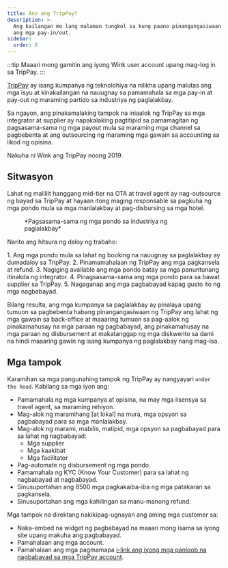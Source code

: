 ```yaml
---
title: Ano ang TripPay?
description: >-
  Ang kailangan mo lang malaman tungkol sa kung paano pinangangasiwaan ng Wink
  ang mga pay-in/out.
sidebar:
  order: 0
---
```


:::tip
Maaari mong gamitin ang iyong Wink user account upang mag-log in sa TripPay.
:::

[TripPay](https://pay.wink.travel) ay isang kumpanya ng teknolohiya na nilikha upang malutas ang mga isyu at kinakailangan na nauugnay sa pamamahala sa mga pay-in at pay-out ng maraming partido sa industriya ng paglalakbay.

Sa ngayon, ang pinakamalaking tampok na iniaalok ng TripPay sa mga integrator at supplier ay napakalaking pagtitipid sa pamamagitan ng pagsasama-sama ng mga payout mula sa maraming mga channel sa pagbebenta at ang outsourcing ng maraming mga gawain sa accounting sa likod ng opisina.

Nakuha ni Wink ang TripPay noong 2019.

## Sitwasyon

Lahat ng maliliit hanggang mid-tier na OTA at travel agent ay nag-outsource ng bayad sa TripPay at hayaan itong maging responsable sa pagkuha ng mga pondo mula sa mga manlalakbay at pag-disbursing sa mga hotel.

<figure>
  <CloudinaryImage width="700" height="525" resize="scale" quality="best" alt="Pagsasama-sama ng mga pondo ng TripPay" src="academy/funds-consolidation" errorImage="noimage_opaque_nyrtl0.png" />

  <figcaption>*Pagsasama-sama ng mga pondo sa industriya ng paglalakbay*</figcaption>
</figure>


Narito ang hitsura ng daloy ng trabaho:

<Steps>
  1. Ang mga pondo mula sa lahat ng booking na nauugnay sa paglalakbay ay dumadaloy sa TripPay.
  2. Pinamamahalaan ng TripPay ang mga pagkansela at refund.
  3. Nagiging available ang mga pondo batay sa mga panuntunang itinakda ng integrator.
  4. Pinagsasama-sama ang mga pondo para sa bawat supplier sa TripPay.
  5. Nagaganap ang mga pagbabayad kapag gusto ito ng mga nagbabayad.
</Steps>


Bilang resulta, ang mga kumpanya sa paglalakbay ay pinalaya upang tumuon sa pagbebenta habang pinangangasiwaan ng TripPay ang lahat ng mga gawain sa back-office at maaaring tumuon sa pag-aalok ng pinakamahusay na mga paraan ng pagbabayad, ang pinakamahusay na mga paraan ng disbursement at makatanggap ng mga diskwento sa dami na hindi maaaring gawin ng isang kumpanya ng paglalakbay nang mag-isa.

## Mga tampok

Karamihan sa mga pangunahing tampok ng TripPay ay nangyayari `under the hood`. Kabilang sa mga iyon ang:

* Pamamahala ng mga kumpanya at opisina, na may mga lisensya sa travel agent, sa maraming rehiyon.
* Mag-alok ng maramihang \[at lokal] na mura, mga opsyon sa pagbabayad para sa mga manlalakbay.
* Mag-alok ng marami, mabilis, matipid, mga opsyon sa pagbabayad para sa lahat ng nagbabayad:
  * Mga supplier
  * Mga kaakibat
  * Mga facilitator
* Pag-automate ng disbursement ng mga pondo.
* Pamamahala ng KYC (Know Your Customer) para sa lahat ng nagbabayad at nagbabayad.
* Sinusuportahan ang 8500 mga pagkakaiba-iba ng mga patakaran sa pagkansela.
* Sinusuportahan ang mga kahilingan sa manu-manong refund.

Mga tampok na direktang nakikipag-ugnayan ang aming mga customer sa:

* Naka-embed na widget ng pagbabayad na maaari mong isama sa iyong site upang makuha ang pagbabayad.
* Pamahalaan ang mga account.
* Pamahalaan ang mga pagmamapa [i-link ang iyong mga panloob na nagbabayad sa mga TripPay account](/payment/mapping).

